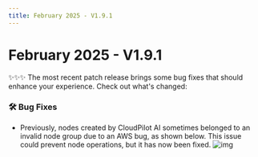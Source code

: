 ```yaml
---
title: February 2025 - V1.9.1
---
```


# February 2025 - V1.9.1

✨✨✨ The most recent patch release brings some bug fixes that should enhance your experience. Check out what's changed:

### 🛠️ Bug Fixes
- Previously, nodes created by CloudPilot AI sometimes belonged to an invalid node group due to an AWS bug, as shown below. This issue could prevent node operations, but it has now been fixed.
  ![img](./img/invalid_nodegroup.png)
